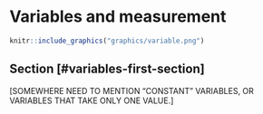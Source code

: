 # Variables and measurement {#variables}

```r
knitr::include_graphics("graphics/variable.png")
```


## Section [#variables-first-section]



[SOMEWHERE NEED TO MENTION "CONSTANT" VARIABLES, OR VARIABLES THAT TAKE ONLY ONE VALUE.]